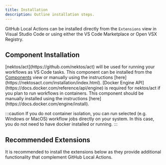 ```yaml
---
title: Installation
description: Outline installation steps.
---
```



GitHub Local Actions can be installed directly from the `Extensions` view in Visual Studio Code or using either the VS Code Marketplace or Open VSX Registry.

<CardGrid>
   <LinkCard title="VS Code Marketplace" href="https://marketplace.visualstudio.com/items?itemName=SanjulaGanepola.github-local-actions"/>
   <LinkCard title="Open VSX Registry" href="https://open-vsx.org/extension/SanjulaGanepola/github-local-actions"/>
</CardGrid>

## Component Installation

<Card title="nektos/act" icon="rocket">
[nektos/act](https://github.com/nektos/act) will be used for running your workflows as VS Code tasks. This component can be installed from the <a href="/docs/usage/components">Components</a> view or manually using the instructions [here](https://nektosact.com/installation/index.html).
</Card>
<Card title="Docker Engine" icon="external">
[Docker Engine API](https://docs.docker.com/reference/api/engine) is required for nektos/act if you plan to run workflows in containers. This component should be manually installed using the instructions [here](https://docs.docker.com/engine/install).

:::caution
If you do not container isolation, you can run selected (e.g. Windows or MacOS) workflow jobs directly on your system. In this case, you do not need to have docker installed or running.
:::
</Card>

## Recommended Extensions

It is recommended to install the extensions below as they provide additional functionality that complement GitHub Local Actions.

<LinkCard title="GitHub Actions" href="https://marketplace.visualstudio.com/items?itemName=GitHub.vscode-github-actions"
description="Edit workflow files easily with the help of syntax highlighting, integrated documentation, code completion and workflow validation."/>
